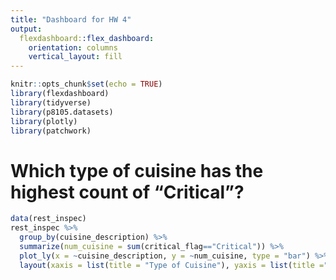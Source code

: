 ```yaml
---
title: "Dashboard for HW 4"
output: 
  flexdashboard::flex_dashboard:
    orientation: columns
    vertical_layout: fill
---
```


```r
knitr::opts_chunk$set(echo = TRUE)
library(flexdashboard)
library(tidyverse)
library(p8105.datasets)
library(plotly)
library(patchwork)
```

# Which type of cuisine has the highest count of “Critical”?

```r
data(rest_inspec)
rest_inspec %>% 
  group_by(cuisine_description) %>%
  summarize(num_cuisine = sum(critical_flag=="Critical")) %>%
  plot_ly(x = ~cuisine_description, y = ~num_cuisine, type = "bar") %>% 
  layout(xaxis = list(title = "Type of Cuisine"), yaxis = list(title ="Count of critical incidence"))
```

```r

```

